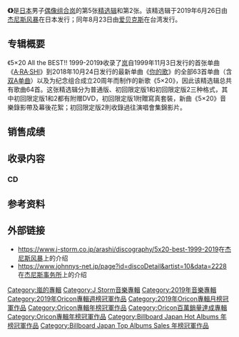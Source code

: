 {{NoteTA
|G1 = JP Show
|G2 = Music
|G3 = Organization
}}

{{Infobox album
| name           = {{Nowrap|{{lang|en|5×20 All the BEST!! 1999-2019}}}}
| type           = greatest
| artist         = [[岚|岚]]
| cover          = File:Arashi 5X20 Best cover.jpg
| released       = {{Plain list|
* {{Flagicon|JPN}} {{Start date|2019|06|26}}
* {{Flagicon|TWN}} {{Start date|2019|08|23}}
}}
| format         = [[CD|CD]]<small>（初回限定盘加赠[[DVD|DVD]]）</small>
| recorded       = 1999年－2018年
| venue          =
| studio         =
| genre          = [[日本流行音乐|日本流行音乐]]
| length         = {{Duration|h=4|m=52|s=25}}<ref>{{cite web |title=5×20 All the BEST!! 1999-2019 ［4CD+2ブックレット］＜通常盤＞ |url=https://tower.jp/item/4906035/5%C3%9720-All-the-BEST!!-1999-2019-%5b4CD%EF%BC%8B2%E3%83%96%E3%83%83%E3%82%AF%E3%83%AC%E3%83%83%E3%83%88%5d%EF%BC%9C%E9%80%9A%E5%B8%B8%E7%9B%A4%EF%BC%9E |publisher=[[淘儿唱片|淘儿唱片]] |accessdate=2020-08-10 |archive-date=2019-07-03 |archive-url=https://web.archive.org/web/20190703093315/https://tower.jp/item/4906035/5%c3%9720-all-the-best!!-1999-2019-%5b4cd%ef%bc%8b2%e3%83%96%e3%83%83%e3%82%af%e3%83%ac%e3%83%83%e3%83%88%5d%ef%bc%9c%e9%80%9a%e5%b8%b8%e7%9b%a4%ef%bc%9e |dead-url=no }}</ref>
| label          = [[杰尼斯风暴|杰尼斯风暴]]
| producer       =
| reviews        =
| chart_position = {{Plain list|
* 专辑销量榜周榜冠军<small>（[[公信榜|公信榜]]）</small>
* 专辑（合计）销量榜周榜冠军<small>（[[公信榜|公信榜]]）</small>
* 热门专辑榜周榜冠军<small>（[[日本公告牌|日本公告牌]]）</small>
* 2019年6月月榜冠军<small>（[[公信榜|公信榜]]）</small>
* 2019年7月月榜冠军<small>（[[公信榜|公信榜]]）</small>
* 2019年8月月榜冠军<small>（[[公信榜|公信榜]]）</small>
* 2019年年榜冠军<small>（[[公信榜|公信榜]]）</small>
* 2019年年榜冠军<small>（[[日本公告牌|日本公告牌]]）</small>
* 历年专辑总销量排行榜第70名
}}
| certification  = {{Plain list|
* 200万销量<ref>{{cite web |author1=一般社団法人日本レコード協会 |title=＜8月度GD認定＞嵐アルバム『5×20 All the BEST!! 1999-2019』が2ミリオン認定 * |url=https://prtimes.jp/main/html/rd/p/000000296.000010908.html |publisher={{Link-en|PR TIMES|PR TIMES}} |accessdate=2020-08-10 |archive-date=2019-12-04 |archive-url=https://web.archive.org/web/20191204204040/https://prtimes.jp/main/html/rd/p/000000296.000010908.html |dead-url=no }}</ref>（[[日本唱片协会|日本唱片协会]]）
* 2019年全球專輯銷量冠軍（[[國際唱片業協會|國際唱片業協會]]）
* 2019年全球最暢銷專輯（[[健力士世界紀錄|健力士世界紀錄]]）
}}
| prev_title     =
| prev_year      =
| next_title     =
| next_year      =
}}

'''《{{lang|en|5×20 All the BEST!! 1999-2019}}》'''是[[日本|日本]]男子[[偶像组合|偶像组合]][[岚|岚]]的第5张[[精选辑|精选辑]]和第2张{{Link-ja|全精选辑|オールタイム・ベスト}}。该精选辑于2019年6月26日由[[杰尼斯风暴|杰尼斯风暴]]在日本发行；同年8月23日由[[愛貝克思_(台灣)|爱贝克斯]]在台湾发行。

== 专辑概要 ==
《5×20 All the BEST!! 1999-2019》收录了[[岚|岚]]自1999年11月3日发行的首张单曲《[[A·RA·SHI|A·RA·SHI]]》到2018年10月24日发行的最新单曲《[[你的歌|你的歌]]》的全部63首单曲（含[[A面與B面|双A单曲]]）以及为纪念组合成立20周年而制作的新歌《5×20》，因此该精选辑总共有歌曲64首。这张精选辑分为普通版、初回限定版1和初回限定版2三种格式，其中初回限定版1和2都有附赠DVD，初回限定版1附贈寫真套裝，新曲《5×20》音樂錄影帶及幕後花絮；初回限定版2則收錄過往演唱會集錦影片。

== 销售成绩 ==

== 收录内容 ==
=== CD ===
{{tracklist
| id			= 
| collapsed		= 
| headline		= Disc 1
| extra_column		= 
| total_length		=

| title1		= [[A・RA・SHI|A・RA・SHI]]
| note1			= 
| lyrics1		= [[菊池常利|J&T]]
| music1		= [[馬飼野康二|馬飼野康二]]
| arranger1		= 馬飼野康二
| extra1		= 
| length1		= 4:29

| title2		= [[SUNRISE日本/HORIZON|SUNRISE日本]]
| note2			= 
| lyrics2		= F&T
| music2		= 馬飼野康二
| arranger2		= [[CHOKKAKU|CHOKKAKU]]
| extra2		= 
| length2		= 4:45

| title3                = [[SUNRISE日本/HORIZON|HORIZON]]
| note3                 = 
| lyrics3               = [[TAKESHI|TAKESHI]]
| music3                = 谷本新
| arranger3             = 宗像仁志, 林部直樹
| extra3                = 
| length3               = 5:09

| title4		= [[台風ジェネレーション_-Typhoon_Generation-|台風ジェネレーション -Typhoon Generation-]]
| note4			= 
| lyrics4		= [[久保田洋司|久保田洋司]]
| music4		= 馬飼野康二
| arranger4		= 大坪直樹
| extra4		= 
| length4		= 5:01

| title5		= [[感謝カンゲキ雨嵐|感謝カンゲキ雨嵐]]
| note5			= 
| lyrics5		= 戸沢暢美
| music5		= 馬飼野康二
| arranger5		= CHOKKAKU
| extra5		= 
| length5		= 4:49

| title6		= [[君のために僕がいる|君のために僕がいる]]
| note6			=  
| lyrics6		= 大倉浩平
| music6		= 馬飼野康二
| arranger6		= 高野玲子
| extra6		= 
| length6		= 3:46

| title7		= [[時代_(嵐の曲)|時代]]
| note7 		= 
| lyrics7		= TSUKASA
| music7		= TSUKASA
| arranger7		= CHOKKAKU
| extra7		= 
| length7		= 4:55

| title8		= [[a_Day_in_Our_Life|a Day in Our Life]]
| note8			= 
| lyrics8		= [[スケボーキング|SHUN, SHUYA]]
| music8		= SHUN, SHUYA
| arranger8		= SHUN, SHUYA
| extra8		= 
| length8		= 4:47

| title9		= [[ナイスな心意気|ナイスな心意気]]
| note9			= 
| lyrics9		= 戸沢暢美
| music9		= 飯田建彦
| arranger9		= [[石塚知生|石塚知生]]
| extra9		= 
| length9		= 4:01

| title10		= [[PIKA☆NCHI|PIKA☆NCHI]]
| note10		= 
| lyrics10		= 相田毅
| music10		= 谷本新
| arranger10		= CHOKKAKU
| extra10		= 
| length10		= 4:52

| title11		= [[とまどいながら|とまどいながら]]
| note11		= 
| lyrics11		= [[オオヤギヒロオ|オオヤギヒロオ]]
| music11		= オオヤギヒロオ
| arranger11		= オオヤギヒロオ
| extra11		= 
| length11		= 4:16

| title12		= [[ハダシの未来/言葉より大切なもの|ハダシの未来]]
| note12		= 
| lyrics12		= [[宮崎歩|宮崎歩]]
| music12		= 宮崎歩
| arranger12		= CHOKKAKU
| extra12		= 
| length12		= 4:43

| title13		= [[ハダシの未来/言葉より大切なもの|言葉より大切なもの]]
| note13		= 
| lyrics13		= TAKESHI, [[櫻井翔|櫻井翔]]（Rap詞）
| music13		= 飯田建彦
| arranger13		= 石塚知生
| extra13		= 
| length13		= 4:03

| title14		= [[PIKA★★NCHI_DOUBLE|PIKA★★NCHI DOUBLE]]
| note14		= 
| lyrics14		= SPIN, 櫻井翔（Rap詞）
| music14		= 森元康介
| arranger14		= 石塚知生
| extra14		= 
| length14		= 5:08

| title15		= [[瞳の中のGalaxy/Hero|瞳の中のGalaxy]]
| note15		= 
| lyrics15		= [[藤井フミヤ|藤井フミヤ]]
| music15		= 藤井フミヤ
| arranger15		= CHOKKAKU
| extra15		= 
| length15		= 5:20

| title16		= [[瞳の中のGalaxy/Hero|Hero]]
| note16		= 
| lyrics16		= SPIN
| music16		= 谷本新
| arranger16		= 石塚知生
| extra16		= 
| length16		= 4:53
}}
{{tracklist
| id			= 
| collapsed		= 
| headline		= Disc 2
| extra_column		= 
| total_length		=

| title1		= [[サクラ咲ケ|サクラ咲ケ]]
| note1			= 
| lyrics1		= 相田毅, 櫻井翔（Rap詞）
| music1		= 谷本新
| arranger1		= 石塚知生
| extra1		= 
| length1		= 4:24

| title2		= [[WISH_(嵐の曲)|WISH]]
| note2			= 
| lyrics2		= 久保田洋司
| music2		= オオヤギヒロオ
| arranger2		= CHOKKAKU
| extra2		= 
| length2		= 4:29

| title3		= [[きっと大丈夫|きっと大丈夫]]
| note3			= 
| lyrics3		= SPIN, 櫻井翔（Rap詞）
| music3		= [[SOUL'd_OUT#メンバー|Shinnosuke]]
| arranger3		= Shinnosuke
| extra3		= 
| length3		= 4:53

| title4		= [[アオゾラペダル|アオゾラペダル]]
| note4			= 
| lyrics4		= [[スガシカオ|スガシカオ]]
| music4		= スガシカオ
| arranger4		= 石塚知生
| extra4		= 
| length4		= 5:21

| title5		= [[Love_so_sweet|Love so sweet]]
| note5			= 
| lyrics5		= SPIN
| music5		= [[youth_case|youth case]]
| arranger5		= mugen
| extra5		= 
| length5		= 4:51

| title6		= [[We_can_make_it!|We can make it!]]
| note6			= 
| lyrics6		= UNITe, 櫻井翔（Rap詞）
| music6		= Fredrik Thomander, Anders Wikstrom
| arranger6		= 鈴木雅也
| extra6		= 
| length6		= 4:12

| title7		= [[Happiness_(嵐の曲)|Happiness]]
| note7			= 
| lyrics7		= [[Wonderland_(プロジェクトチーム)|Wonderland]]
| music7		= 岡田実音
| arranger7		= 北川吟
| extra7		= 
| length7		= 4:20

| title8		= [[Step_and_Go|Step and Go]]
| note8			= 
| lyrics8		= Wonderland, 櫻井翔（Rap詞）
| music8		= youth case
| arranger8		= [[吉岡たく|吉岡たく]]
| extra8		= 
| length8		= 4:47

| title9		= [[One_Love_(嵐の曲)|One Love]]
| note9			= 
| lyrics9		= youth case
| music9		= 加藤裕介
| arranger9		= 石塚知生
| extra9		= 
| length9		= 4:47

| title10		= [[truth/風の向こうへ|truth]]
| note10		= 
| lyrics10		= [[HYDRANT|HYDRANT]]
| music10		= HYDRANT
| arranger10		= [[前口渉|前口渉]]
| extra10		= 
| length10		= 4:51

| title11		= [[truth/風の向こうへ|風の向こうへ]]
| note11		= 
| lyrics11		= [[タダシンヤ|多田慎也]], 櫻井翔（Rap詞）
| music11		= Pippi Svensson, Anders Dannvik
| arranger11		= Hans Johnson
| extra11		= 
| length11		= 3:41

| title12		= [[Beautiful_days_(嵐の曲)|Beautiful days]]
| note12 		= 
| lyrics12		= Takuya Harada
| music12		= Takuya Harada
| arranger12		= [[ha-j|ha-j]]
| extra12		= 
| length12		= 4:54

| title13		= [[Believe/曇りのち、快晴|Believe]]
| note13		= 
| lyrics13		= 100+, 櫻井翔（Rap詞）
| music13		= 100+
| arranger13		= 吉岡たく
| extra13		= 
| length13		= 4:46

| title14		= [[明日の記憶/Crazy_Moon〜キミ・ハ・ムテキ〜|明日の記憶]]
| note14		= 
| lyrics14		= [[平義隆|平義隆]]
| music14		= 平義隆
| arranger14		= 石塚知生, [[佐々木博史|佐々木博史]]
| extra14		= 
| length14		= 5:00

| title15		= [[明日の記憶/Crazy_Moon〜キミ・ハ・ムテキ〜|Crazy Moon〜キミ・ハ・ムテキ〜]]
| note15 		= 
| lyrics15		= Soluna
| music15		= HYPER SLIPPER
| arranger15		= HYPER SLIPPER
| extra15		= 
| length15		= 3:59

| title16		= [[Everything_(嵐の曲)|Everything]]
| note16		= 
| lyrics16		= 100+
| music16		= Shingo Asari
| arranger16		= ISB
| extra16		= 
| length16		= 4:00
}}
{{tracklist
| id			= 
| collapsed		= 
| headline		= Disc 3
| extra_column		= 
| total_length		=

| title1 		= [[マイガール_(嵐の曲)|マイガール]]
| note1			= 
| lyrics1		= Wonderland
| music1 		= 多田慎也
| arranger1		= [[NAOKI-T|NAOKI-T]]
| extra1 		= 
| length1		= 4:47

| title2 		= [[Troublemaker|Troublemaker]]
| note2			= 
| lyrics2		= H.Suzuki
| music2 		= Masashi Ohtsuki
| arranger2		= ha-j
| extra2 		= 
| length2		= 4:03

| title3 		= [[Monster_(嵐の曲)|Monster]]
| note3			= 
| lyrics3		= UNITe, Sean-D
| music3 		= CHI-MEY
| arranger3		= 吉岡たく, 佐々木博史
| extra3 		= 
| length3		= 4:29

| title4 		= [[To_be_free|To be free]]
| note4			= 
| lyrics4		= Soluna
| music4 		= Samuel Waermo, Octobar
| arranger4		= Samuel Waermo, 吉岡たく
| extra4 		= 
| length4		= 3:45

| title5 		= [[Love_Rainbow_(嵐の曲)|Løve Rainbow]]
| note5			= 
| lyrics5		= furaha, Octobar
| music5 		= iiiSAK, Dyce Taylor
| arranger5		= ha-j
| extra5 		= 
| length5		= 4:42

| title6 		= [[Dear_Snow|Dear Snow]]
| note6			= 
| lyrics6		= [[伊織_(歌手)|伊織]], ISHU
| music6 		= [[大島こうすけ|大島こうすけ]]
| arranger6		= 宮野幸子, 吉岡たく
| extra6 		= 
| length6		= 4:45

| title7 		= [[果てない空|果てない空]]
| note7			= 
| lyrics7		= QQ
| music7 		= QQ
| arranger7		= ha-j
| extra7 		= 
| length7		= 4:27

| title8 		= [[Lotus_(嵐の曲)|Lotus]]
| note8			= 
| lyrics8		= Soluna
| music8 		= iiiSAK, HYDRANT
| arranger8		= 佐々木博史, iiiSAK
| extra8 		= 
| length8		= 4:24

| title9 		= [[迷宮ラブソング|迷宮ラブソング]]
| note9			= 
| lyrics9		= 伊織
| music9                = iiiSAK, Dyce Taylor
| arranger9		= Trevor Ingram
| extra9 		= 
| length9		= 4:38

| title10 		= [[ワイルド_アット_ハート|ワイルド アット ハート]]
| note10		= 
| lyrics10		= Soluna
| music10 		= Chris Janey・Junior Jokinen
| arranger10		= Trevor Ingram
| extra10 		= 
| length10		= 4:09

| title11 		= [[Face_Down_(嵐の曲)|Face Down]]
| note11		= 
| lyrics11		= eltvo, 櫻井翔（Rap詞）
| music11 		= Albi Albertsson, Royce.H, Vincent Stein, Kontantin Scherer
| arranger11		= metropolitan digital clique, Vincent Stein, Kontantin Scherer
| extra11 		= 
| length11		= 3:57

| title12 		= [[Your_Eyes_(嵐の曲)|Your Eyes]]
| note12		= 
| lyrics12		= hs
| music12 		= Chris Janey, Max Grant
| arranger12		= 石塚知生
| extra12 		= 
| length12		= 4:40

| title13 		= [[Calling/Breathless|Calling]]
| note13		= 
| lyrics13		= s-Tnk, eltvo
| music13 		= Andreas Johansson, youwhich
| arranger13		= 石塚知生
| extra13 		= 
| length13		= 4:01

| title14 		= [[Calling/Breathless|Breathless]]
| note14		= 
| lyrics14		= HYDRANT
| music14 		= Takuya Harada, Christofer Erixon, Joakim Björnberg
| arranger14		= 佐々木博史
| extra14 		= 
| length14		= 4:59

| title15 		= [[Endless_Game_(嵐の曲)|Endless Game]]
| note15		= 
| lyrics15		= 100+
| music15		= Chris Janey, Dyce Taylor
| arranger15		= 2H, Chris Janey
| extra15 		= 
| length15		= 3:58

| title16 		= [[Bittersweet_(嵐の曲)|Bittersweet]]
| note16		= 
| lyrics16		= 100+
| music16 		= 100+
| arranger16		= 石塚知生
| extra16 		= 
| length16		= 4:48
}}
{{tracklist
| id			= 
| collapsed		= 
| headline		= Disc 4
| extra_column		= 
| total_length		=

| title1 		= [[GUTS_!|GUTS !]]
| note1			= 
| lyrics1		= eltvo, s-Tnk
| music1 		= SAKRA
| arranger1		= 石塚知生
| extra1 		= 
| length1		= 4:56

| title2 		= [[誰も知らない_(嵐の曲)|誰も知らない]]
| note2			= 
| lyrics2		= mfmsiQ, SQUAREF, John World, 作田雅弥
| music2 		= Takuya Harada, Joakim Björnberg, Christofer Erixon, BJ Khan
| arranger2		= 佐々木博史, BJ Khan
| extra2 		= 
| length2		= 4:04

| title3 		= [[Sakura_(嵐の曲)|Sakura]]
| note3			= 
| lyrics3		= eltvo
| music3 		= eltvo
| arranger3		= 佐々木博史
| extra3 		= 
| length3		= 4:40

| title4 		= [[青空の下、キミのとなり|青空の下、キミのとなり]]
| note4			= 
| lyrics4		= wonder note, s-Tnk
| music4 		= Gigi, wonder note
| arranger4		= metropolitan digital clique
| extra4 		= 
| length4		= 4:04

| title5 		= [[愛を叫べ|愛を叫べ]]
| note5			= 
| lyrics5		= 100+
| music5 		= 100+
| arranger5		= 100+, 佐々木博史
| extra5 		= 
| length5		= 4:40

| title6 		= [[復活LOVE|復活LOVE]]
| note6			= 
| lyrics6		= [[竹内まりや|竹内まりや]]
| music6 		= [[山下達郎|山下達郎]]
| arranger6		= 山下達郎
| extra6 		= 
| length6		= 4:54

| title7 		= [[I_seek/Daylight|I seek]]
| note7			= 
| lyrics7		= ASIL
| music7 		= AKJ, ASIL
| arranger7		= 石塚知生
| extra7 		= 
| length7		= 4:45

| title8 		= [[I_seek/Daylight|Daylight]]
| note8			= 
| lyrics8		= stereograph, 櫻井翔（Rap詞）
| music8 		= Simon Janlöv, wonder note
| arranger8		= 佐々木博史
| extra8 		= 
| length8		= 4:51

| title9 		= [[Power_of_the_Paradise|Power of the Paradise]]
| note9			= 
| lyrics9		= paddy
| music9 		= nobby
| arranger9		= ha-j
| extra9 		= 
| length9		= 4:38

| title10 		= [[I'll_be_there_(嵐の曲)|I'll be there]]
| note10		= 
| lyrics10		= Goro.T
| music10 		= Fredrik "Figge" Bostrom, 佐原康太
| arranger10		= 佐原康太, metropolitan digital clique
| extra10 		= 
| length10		= 4:10

| title11 		= [[つなぐ|つなぐ]]
| note11		= 
| lyrics11		= paddy
| music11 		= Peter Nord, Kevin Borg
| arranger11		= Peter Nord, 佐々木博史
| extra11 		= 
| length11		= 4:09

| title12 		= [[Doors〜勇気の軌跡〜|Doors〜勇気の軌跡〜]]
| note12		= 
| lyrics12		= RUCCA
| music12		= Simon Janlöv, Saw Arrow
| arranger12		= 吉岡たく
| extra12 		= 
| length12		= 4:11

| title13 		= [[Find_The_Answer|Find The Answer]]
| note13		= 
| lyrics13		= [[HIKARI|HIKARI]]
| music13 		= 7th Avenue, HIKARI
| arranger13		= metropolitan digital clique
| extra13 		= 
| length13		= 4:03

| title14 		= [[夏疾風|夏疾風]]
| note14		= 
| lyrics14		= [[北川悠仁|北川悠仁]]
| music14 		= 北川悠仁
| arranger14		= K Project
| extra14 		= 
| length14		= 4:20

| title15 		= [[君のうた_(曲)|君のうた]]
| note15		= 
| lyrics15		= ASIL
| music15 		= 多田慎也, A.K.Janeway
| arranger15		= 佐々木博史
| extra15 		= 
| length15		= 4:33

| title16 		= 5×20
| note16		= 
| lyrics16		= 嵐, 櫻井翔（Rap詞）
| music16 		= youth case
| arranger16		= ha-j
| extra16 		= 
| length16		= 6:15
}}

== 参考资料 ==
{{Reflist}}

== 外部链接 ==
* https://www.j-storm.co.jp/arashi/discography/5x20-best-1999-2019{{Wayback|url=https://www.j-storm.co.jp/arashi/discography/5x20-best-1999-2019 |date=20200725031208 }}在[[杰尼斯风暴|杰尼斯风暴]]上的介绍{{ja}}
* https://www.johnnys-net.jp/page?id=discoDetail&artist=10&data=2228{{Wayback|url=https://www.johnnys-net.jp/page?id=discoDetail&artist=10&data=2228 |date=20191212045805 }}在[[杰尼斯事务所|杰尼斯事务所]]上的介绍{{ja}}

{{嵐}}
{{Oricon專輯年榜冠軍}}
{{Oricon專輯月榜冠軍 (2010年代後期)}}
{{Oricon專輯週榜冠軍 (2019年)}}
{{Oricon專輯合算週榜冠軍 (2019年)}}
{{Oricon專輯年榜冠軍|2019年}}
{{Billboard JAPAN Top Albums Sales 年榜冠軍|2019年}}
{{Billboard JAPAN Hot Albums 年榜冠軍|2019年}}

[[Category:嵐的專輯|Category:嵐的專輯]]
[[Category:J_Storm音樂專輯|Category:J Storm音樂專輯]]
[[Category:2019年音樂專輯|Category:2019年音樂專輯]]
[[Category:2019年Oricon專輯週榜冠軍作品|Category:2019年Oricon專輯週榜冠軍作品]]
[[Category:2019年Oricon專輯月榜冠軍作品|Category:2019年Oricon專輯月榜冠軍作品]]
[[Category:Oricon專輯年榜冠軍作品|Category:Oricon專輯年榜冠軍作品]]
[[Category:Oricon百萬銷量達成專輯|Category:Oricon百萬銷量達成專輯]]
[[Category:Oricon專輯年榜冠軍作品|Category:Oricon專輯年榜冠軍作品]]
[[Category:Billboard_Japan_Hot_Albums_年榜冠軍作品|Category:Billboard Japan Hot Albums 年榜冠軍作品]]
[[Category:Billboard_Japan_Top_Albums_Sales_年榜冠軍作品|Category:Billboard Japan Top Albums Sales 年榜冠軍作品]]
